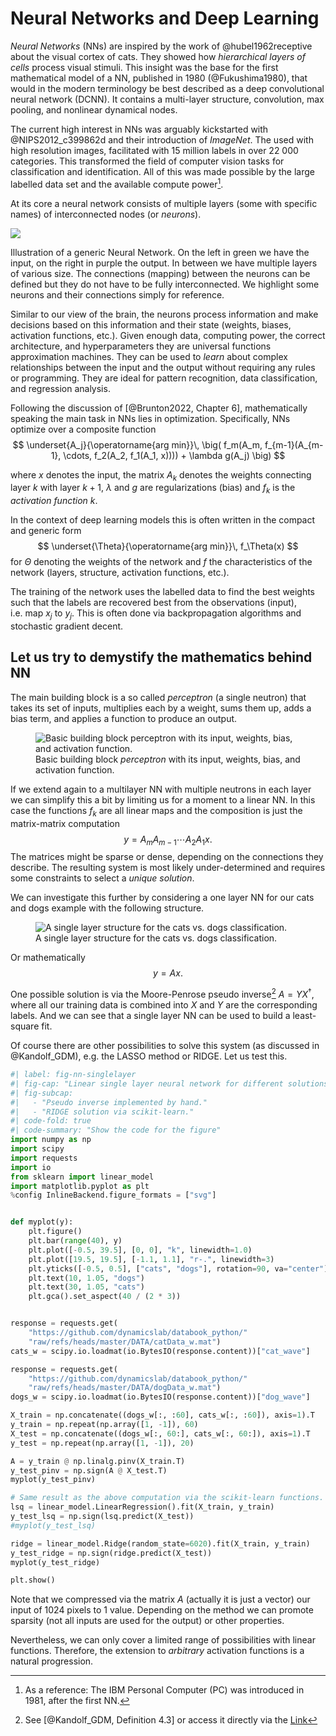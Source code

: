 # Neural Networks and Deep Learning {.unnumbered}

_Neural Networks_ (NNs) are inspired by the work of @hubel1962receptive about the visual cortex of cats.
They showed how _hierarchical layers of cells_ process visual stimuli.
This insight was the base for the first mathematical model of a NN, published in 1980 (@Fukushima1980), that would in the modern terminology be best described as a deep convolutional neural network (DCNN).
It contains a multi-layer structure, convolution, max pooling, and nonlinear dynamical nodes.

The current high interest in NNs was arguably kickstarted with @NIPS2012_c399862d and their introduction of _ImageNet_.
The used with high resolution images, facilitated with 15 million labels in over 22 000 categories.
This transformed the field of computer vision tasks for classification and identification.
All of this was made possible by the large labelled data set and the available compute power[^1].

At its core a neural network consists of multiple layers (some with specific names) of interconnected nodes (or _neurons_).

:::: {#fig-nn-generic}

![](../_assets/nn/generic_nn)

Illustration of a generic Neural Network. On the left in green we have the input, on the right in purple the output. In between we have multiple layers of various size.
The connections (mapping) between the neurons can be defined but they do not have to be fully interconnected. We highlight some neurons and their connections simply for reference.
::::

Similar to our view of the brain, the neurons process information and make decisions based on this information and their state (weights, biases, activation functions, etc.).
Given enough data, computing power, the correct architecture, and hyperparameters they are universal functions approximation machines.
They can be used to _learn_ about complex relationships between the input and the output without requiring any rules or programming.
They are ideal for pattern recognition, data classification, and regression analysis.

Following the discussion of [@Brunton2022, Chapter 6], mathematically speaking the main task in NNs lies in optimization.
Specifically, NNs optimize over a composite function 
$$
\underset{A_j}{\operatorname{arg min}}\, \big( f_m(A_m, f_{m-1}(A_{m-1}, \cdots, f_2(A_2, f_1(A_1, x)))) + \lambda g(A_j) \big)
$$

where $x$ denotes the input, the matrix $A_k$ denotes the weights connecting layer $k$ with layer $k+1$, $\lambda$ and $g$ are regularizations (bias) and $f_k$ is the _activation function_ $k$. 

In the context of deep learning models this is often written in the compact and generic form
$$
\underset{\Theta}{\operatorname{arg min}}\, f_\Theta(x)
$$
for $\Theta$ denoting the weights of the network and $f$ the characteristics of the network (layers, structure, activation functions, etc.).

The training of the network uses the labelled data to find the best weights such that the labels are recovered best from the observations (input), i.e. map $x_j$ to $y_j$. 
This is often done via backpropagation algorithms and stochastic gradient decent. 

## Let us try to demystify the mathematics behind NN

The main building block is a so called _perceptron_ (a single neutron) that takes its set of inputs, multiplies each by a weight, sums them up, adds a bias term, and applies a function to produce an output.

![Basic building block _perceptron_ with its input, weights, bias, and activation function.](../_assets/nn/perceptron){#fig-nn-perceptron}

If we extend again to a multilayer NN with multiple neutrons in each layer we can simplify this a bit by limiting us for a moment to a linear NN.
In this case the functions $f_k$ are all linear maps and the composition is just the matrix-matrix computation
$$
y = A_m A_{m-1} \cdots A_2 A_1 x.
$$
The matrices might be sparse or dense, depending on the connections they describe.
The resulting system is most likely under-determined and requires some constraints to select a _unique solution_.

We can investigate this further by considering a one layer NN for our cats and dogs example with the following structure.

![A single layer structure for the cats vs. dogs classification.](../_assets/nn/cats_vs_dogs){#fig-nn-cvd}

Or mathematically
$$
y = A x.
$$

One possible solution is via the Moore-Penrose pseudo inverse[^pinv] $A = Y X^\dagger$, where all our training data is combined into $X$ and $Y$ are the  corresponding labels.
And we can see that a single layer NN can be used to build a least-square fit.

Of course there are other possibilities to solve this system (as discussed in @Kandolf_GDM), e.g. the LASSO method or RIDGE.
Let us test this. 

```python
#| label: fig-nn-singlelayer
#| fig-cap: "Linear single layer neural network for different solutions of the resulting system."
#| fig-subcap: 
#|   - "Pseudo inverse implemented by hand."
#|   - "RIDGE solution via scikit-learn."
#| code-fold: true
#| code-summary: "Show the code for the figure"
import numpy as np
import scipy
import requests
import io
from sklearn import linear_model
import matplotlib.pyplot as plt
%config InlineBackend.figure_formats = ["svg"]


def myplot(y):
    plt.figure()
    plt.bar(range(40), y)
    plt.plot([-0.5, 39.5], [0, 0], "k", linewidth=1.0)
    plt.plot([19.5, 19.5], [-1.1, 1.1], "r-.", linewidth=3)
    plt.yticks([-0.5, 0.5], ["cats", "dogs"], rotation=90, va="center")
    plt.text(10, 1.05, "dogs")
    plt.text(30, 1.05, "cats")
    plt.gca().set_aspect(40 / (2 * 3))


response = requests.get(
    "https://github.com/dynamicslab/databook_python/"
    "raw/refs/heads/master/DATA/catData_w.mat")
cats_w = scipy.io.loadmat(io.BytesIO(response.content))["cat_wave"]

response = requests.get(
    "https://github.com/dynamicslab/databook_python/"
    "raw/refs/heads/master/DATA/dogData_w.mat")
dogs_w = scipy.io.loadmat(io.BytesIO(response.content))["dog_wave"]

X_train = np.concatenate((dogs_w[:, :60], cats_w[:, :60]), axis=1).T
y_train = np.repeat(np.array([1, -1]), 60)
X_test = np.concatenate((dogs_w[:, 60:], cats_w[:, 60:]), axis=1).T
y_test = np.repeat(np.array([1, -1]), 20)

A = y_train @ np.linalg.pinv(X_train.T)
y_test_pinv = np.sign(A @ X_test.T)
myplot(y_test_pinv)

# Same result as the above computation via the scikit-learn functions.
lsq = linear_model.LinearRegression().fit(X_train, y_train)
y_test_lsq = np.sign(lsq.predict(X_test))
#myplot(y_test_lsq)

ridge = linear_model.Ridge(random_state=6020).fit(X_train, y_train)
y_test_ridge = np.sign(ridge.predict(X_test))
myplot(y_test_ridge)

plt.show()
```

Note that we compressed via the matrix $A$ (actually it is just a vector) our input of 1024 pixels to 1 value.
Depending on the method we can promote sparsity (not all inputs are used for the output) or other properties. 

Nevertheless, we can only cover a limited range of possibilities with linear functions.
Therefore, the extension to _arbitrary_ activation functions is a natural progression. 


[^1]: As a reference: The IBM Personal Computer (PC) was introduced in 1981, after the first NN.
[^pinv]: See [@Kandolf_GDM, Definition 4.3] or access it directly via the [Link](https://kandolfp.github.io/MECH-M-DUAL-1-DBM/matrixdc/svd.html#def-pinv)